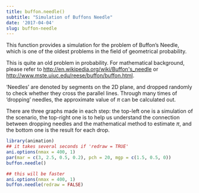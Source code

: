 ```yaml
---
title: buffon.needle()
subtitle: "Simulation of Buffons Needle"
date: '2017-04-04'
slug: buffon-needle
---
```


This function provides a simulation for the problem of Buffon's Needle, which
is one of the oldest problems in the field of geometrical probability.

This is quite an old problem in probability. For mathematical background,
please refer to <http://en.wikipedia.org/wiki/Buffon's_needle> or
<http://www.mste.uiuc.edu/reese/buffon/buffon.html>.

'Needles' are denoted by segments on the 2D plane, and dropped randomly to
check whether they cross the parallel lines. Through many times of 'dropping'
needles, the approximate value of $\pi$ can be calculated out.

There are three graphs made in each step: the top-left one is a simulation of
the scenario, the top-right one is to help us understand the connection
between dropping needles and the mathematical method to estimate $\pi$,
and the bottom one is the result for each drop.
 
```r
library(animation)
## it takes several seconds if 'redraw = TRUE'
ani.options(nmax = 400, 1)
par(mar = c(3, 2.5, 0.5, 0.2), pch = 20, mgp = c(1.5, 0.5, 0))
buffon.needle()
```
 
```r
## this will be faster
ani.options(nmax = 400, 1)
buffon.needle(redraw = FALSE)
```
